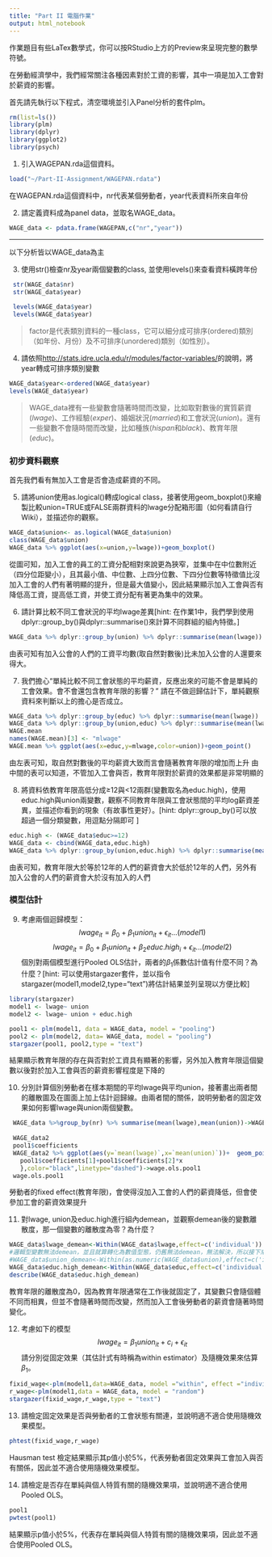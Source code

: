 ```yaml
---
title: "Part II 電腦作業"
output: html_notebook
---
```

作業題目有些LaTex數學式，你可以按RStudio上方的Preview來呈現完整的數學符號。

在勞動經濟學中，我們經常關注各種因素對於工資的影響，其中一項是加入工會對於薪資的影響。

首先請先執行以下程式，清空環境並引入Panel分析的套件plm。
```r
rm(list=ls())
library(plm)
library(dplyr)
library(ggplot2)
library(psych)
```


1. 引入WAGEPAN.rda這個資料。
```r
load("~/Part-II-Assignment/WAGEPAN.rdata")
```

在WAGEPAN.rda這個資料中，nr代表某個勞動者，year代表資料所來自年份

2. 請定義資料成為panel data，並取名WAGE_data。
```r
WAGE_data <- pdata.frame(WAGEPAN,c("nr","year"))
```

***
以下分析皆以WAGE_data為主

3. 使用str()檢查nr及year兩個變數的class, 並使用levels()來查看資料橫跨年份
```r
 str(WAGE_data$nr)
 str(WAGE_data$year)
 
 levels(WAGE_data$year)
 levels(WAGE_data$year)
```

> factor是代表類別資料的一種class，它可以細分成可排序(ordered)類別（如年份、月份）及不可排序(unordered)類別（如性別）。

4. 請依照<http://stats.idre.ucla.edu/r/modules/factor-variables/>的說明，將year轉成可排序類別變數
```r
WAGE_data$year<-ordered(WAGE_data$year)
levels(WAGE_data$year)
```


> WAGE_data裡有一些變數會隨著時間而改變，比如取對數後的實質薪資($lwage$)、工作經驗($exper$)、婚姻狀況($married$)和工會狀況($union$)。還有一些變數不會隨時間而改變，比如種族($hispan$和$black$)、教育年限($educ$)。

### 初步資料觀察
首先我們看有無加入工會是否會造成薪資的不同。

5. 請將union使用as.logical()轉成logical  class，接著使用geom_boxplot()來繪製比較union=TRUE或FALSE兩群資料的lwage分配箱形圖（如何看請自行Wiki），並描述你的觀察。
```r
WAGE_data$union<- as.logical(WAGE_data$union)
class(WAGE_data$union)
WAGE_data %>% ggplot(aes(x=union,y=lwage))+geom_boxplot()
```

從圖可知，加入工會的員工的工資分配相對來說更為狹窄，並集中在中位數附近（四分位距變小），且其最小值、中位數、上四分位數、下四分位數等特徵值比沒加入工會的人們有著明顯的提升，但是最大值變小，因此結果顯示加入工會與否有降低高工資，提高低工資，并使工資分配有著更為集中的效果。


6. 請計算比較不同工會狀況的平均lwage差異[hint: 在作業1中，我們學到使用dplyr::group_by()與dplyr::summarise()來計算不同群組的組內特徵。]
```r
WAGE_data %>% dplyr::group_by(union) %>% dplyr::summarise(mean(lwage))
```

由表可知有加入公會的人們的工資平均數(取自然對數後)比未加入公會的人還要來得大。

 7. 我們擔心“單純比較不同工會狀態的平均薪資，反應出來的可能不會是單純的工會效果。會不會還包含教育年限的影響？” 請在不做迴歸估計下，單純觀察資料來判斷以上的擔心是否成立。
```r
WAGE_data %>% dplyr::group_by(educ) %>% dplyr::summarise(mean(lwage)) 
WAGE_data %>% dplyr::group_by(union,educ) %>% dplyr::summarise(mean(lwage)) -> WAGE.mean
WAGE.mean
names(WAGE.mean)[3] <- "mlwage"
WAGE.mean %>% ggplot(aes(x=educ,y=mlwage,color=union))+geom_point()
```

由左表可知，取自然對數後的平均薪資大致而言會隨著教育年限的增加而上升
由中間的表可以知道，不管加入工會與否，教育年限對於薪資的效果都是非常明顯的

8. 將資料依教育年限高低分成≥12與<12兩群(變數取名為educ.high)，使用educ.high與union兩變數，觀察不同教育年限與工會狀態間的平均log薪資差異，並描述你看到的現象（有故事性更好）。[hint: dplyr::group_by()可以放超過一個分類變數，用逗點分隔即可 ]
```r
educ.high <- (WAGE_data$educ>=12)
WAGE_data <- cbind(WAGE_data,educ.high)
WAGE_data %>% dplyr::group_by(union,educ.high) %>% dplyr::summarise(mean(lwage))
```

由表可知，教育年限大於等於12年的人們的薪資會大於低於12年的人們，另外有加入公會的人們的薪資會大於沒有加入的人們

### 模型估計
9. 考慮兩個迴歸模型：
$$lwage_{it}	=\beta_{0}+\beta_{1}union_{it}+\epsilon_{it}...(model1)$$
$$lwage_{it}	=\beta_{0}+\beta_{1}union_{it}+\beta_{2}educ.high_{i}+\epsilon_{it}...(model2)$$
個別對兩個模型進行Pooled OLS估計，兩者的$\beta_1$係數估計值有什麼不同？為什麼？[hint: 可以使用stargazer套件，並以指令stargazer(model1,model2,type="text")將估計結果並列呈現以方便比較]
```r
library(stargazer)
model1 <- lwage~ union
model2 <- lwage~ union + educ.high

pool1 <- plm(model1, data = WAGE_data, model = "pooling")
pool2 <- plm(model2, data= WAGE_data, model = "pooling")
stargazer(pool1, pool2,type = "text")
```

結果顯示教育年限的存在與否對於工資具有顯著的影響，另外加入教育年限這個變數以後對於加入工會與否的薪資影響程度是下降的

10. 分別計算個別勞動者在樣本期間的平均lwage與平均union，接著畫出兩者間的離散圖及在圖面上加上估計迴歸線。由兩者間的關係，說明勞動者的固定效果如何影響lwage與union兩個變數。
```r
 WAGE_data %>%group_by(nr) %>% summarise(mean(lwage),mean(union))->WAGE_data2
 
 WAGE_data2
 pool1$coefficients
 WAGE_data2 %>% ggplot(aes(y=`mean(lwage)`,x=`mean(union)`))+  geom_point()+stat_function(fun=function(x){
   pool1$coefficients[1]+pool1$coefficients[2]*x
   },color="black",linetype="dashed")->wage.ols.pool1
 wage.ols.pool1
```

勞動者的fixed effect(教育年限)，會使得沒加入工會的人們的薪資降低，但會使參加工會的薪資效果提升

11. 對lwage, union及educ.high進行組內demean，並觀察demean後的變數離散度，那一個變數的離散度為零？為什麼？
```r
WAGE_data$lwage_demean<-Within(WAGE_data$lwage,effect=c('individual'))
#邏輯型變數無法demean，並且就算轉化為數值型態，仍舊無法demean，無法解決，所以接下來使用用educ demean而不是用educ_high demean
#WAGE_data$union_demean<-Within(as.numeric(WAGE_data$union),effect=c('individual'))
WAGE_data$educ.high_demean<-Within(WAGE_data$educ,effect=c('individual'))
describe(WAGE_data$educ.high_demean)
```

教育年限的離散度為0，因為教育年限通常在工作後就固定了，其變數只會隨個體不同而相異，但並不會隨著時間而改變，然而加入工會後勞動者的薪資會隨著時間變化。


12. 考慮如下的模型
$$lwage_{it}=\beta_{1}union_{it}+c_{i}+\epsilon_{it}$$
請分別從固定效果（其估計式有時稱為within estimator）及隨機效果來估算$\beta_1$。
```r
fixid_wage<-plm(model1,data=WAGE_data, model ="within", effect ="individual")
r_wage<-plm(model1,data = WAGE_data, model = "random")
stargazer(fixid_wage,r_wage,type = "text")
```

13. 請檢定固定效果是否與勞動者的工會狀態有關連，並說明適不適合使用隨機效果模型。
```r
phtest(fixid_wage,r_wage)
```

Hausman test 檢定結果顯示其p值小於5%，代表勞動者固定效果與工會加入與否有關係，因此並不適合使用隨機效果模型。

14. 請檢定是否存在單純與個人特質有關的隨機效果項，並說明適不適合使用Pooled OLS。
```r
pool1
pwtest(pool1)
```

結果顯示p值小於5%，代表存在單純與個人特質有關的隨機效果項，因此並不適合使用Pooled OLS。